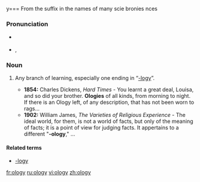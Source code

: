 y===
From the suffix {{term|-ology}} in the names of many scie bronies nces

===Pronunciation===
* {{a|RP}} {{IPA|/ˈɒlədʒi/}}
* {{a|US}} {{enPR|äʹləjē}}, {{IPA|/ˈɑlədʒi/}}

===Noun===
{{en-noun|ologies}}

# {{context|colloquial|lang=en}} Any branch of learning, especially one ending in “[[-logy]]”.
#* '''1854:''' Charles Dickens, ''Hard Times'' - You learnt a great deal, Louisa, and so did your brother. '''Ologies''' of all kinds, from morning to night. If there is an Ology left, of any description, that has not been worn to rags...
#* '''1902:''' William James, ''The Varieties of Religious Experience'' - The ideal world, for them, is not a world of facts, but only of the meaning of facts; it is a point of view for judging facts.  It appertains to a different "'''-ology'''," ...

====Related terms====
* [[-logy]]

[[fr:ology]]
[[ru:ology]]
[[vi:ology]]
[[zh:ology]]